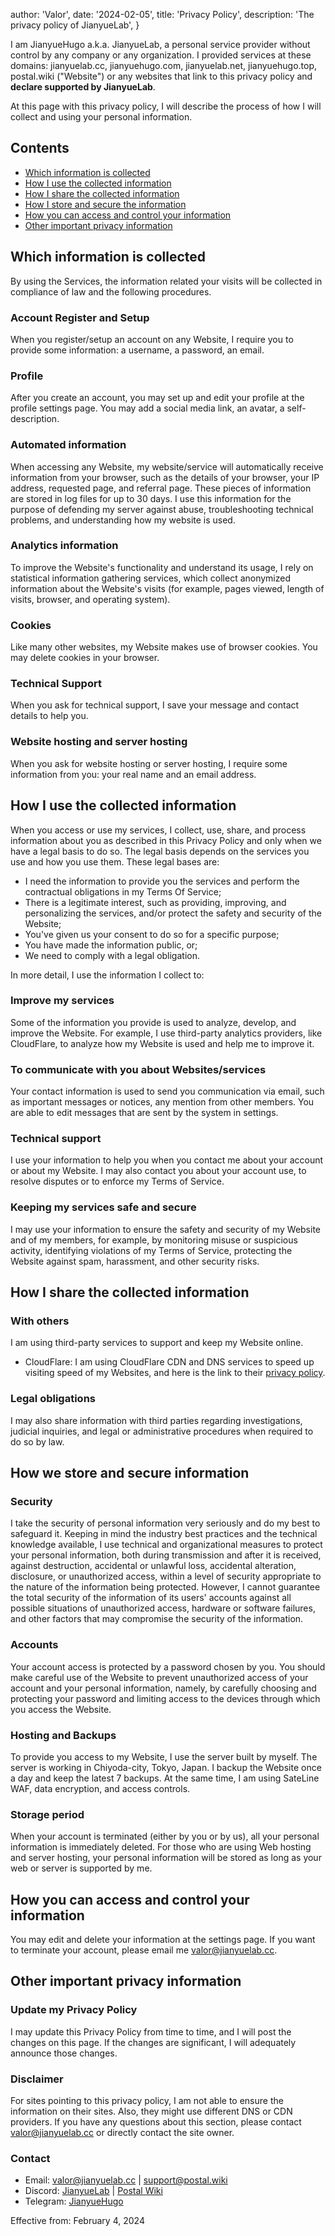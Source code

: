 
  author: 'Valor',
  date: '2024-02-05',
  title: 'Privacy Policy',
  description:
    'The privacy policy of JianyueLab',
}


I am JianyueHugo a.k.a. JianyueLab, a personal service provider without control by any company or any organization. I provided services at these domains: jianyuelab.cc, jianyuehugo.com, jianyuelab.net, jianyuehugo.top, postal.wiki ("Website") or any websites that link to this privacy policy and **declare supported by JianyueLab**.

At this page with this privacy policy, I will describe the process of how I will collect and using your personal information.

## Contents

- [Which information is collected](#collect)
- [How I use the collected information](#use)
- [How I share the collected information](#share)
- [How I store and secure the information](#store)
- [How you can access and control your information](#access)
- [Other important privacy information](#other)

## Which information is collected <span id="collect"></span>

By using the Services, the information related your visits will be collected in compliance of law and the following procedures.

### Account Register and Setup

When you register/setup an account on any Website, I require you to provide some information: a username, a password, an email.

### Profile

After you create an account, you may set up and edit your profile at the profile settings page. You may add a social media link, an avatar, a self-description.

### Automated information

When accessing any Website, my website/service will automatically receive information from your browser, such as the details of your browser, your IP address, requested page, and referral page. These pieces of information are stored in log files for up to 30 days. I use this information for the purpose of defending my server against abuse, troubleshooting technical problems, and understanding how my website is used.

### Analytics information

To improve the Website's functionality and understand its usage, I rely on statistical information gathering services, which collect anonymized information about the Website's visits (for example, pages viewed, length of visits, browser, and operating system).

### Cookies

Like many other websites, my Website makes use of browser cookies. You may delete cookies in your browser.

### Technical Support

When you ask for technical support, I save your message and contact details to help you.

### Website hosting and server hosting

When you ask for website hosting or server hosting, I require some information from you: your real name and an email address.

## How I use the collected information <span id="use"></span>

When you access or use my services, I collect, use, share, and process information about you as described in this Privacy Policy and only when we have a legal basis to do so. The legal basis depends on the services you use and how you use them. These legal bases are:

- I need the information to provide you the services and perform the contractual obligations in my Terms Of Service;
- There is a legitimate interest, such as providing, improving, and personalizing the services, and/or protect the safety and security of the Website;
- You've given us your consent to do so for a specific purpose;
- You have made the information public, or;
- We need to comply with a legal obligation.

In more detail, I use the information I collect to:

### Improve my services

Some of the information you provide is used to analyze, develop, and improve the Website. For example, I use third-party analytics providers, like CloudFlare, to analyze how my Website is used and help me to improve it.

### To communicate with you about Websites/services

Your contact information is used to send you communication via email, such as important messages or notices, any mention from other members. You are able to edit messages that are sent by the system in settings.

### Technical support

I use your information to help you when you contact me about your account or about my Website. I may also contact you about your account use, to resolve disputes or to enforce my Terms of Service.

### Keeping my services safe and secure

I may use your information to ensure the safety and security of my Website and of my members, for example, by monitoring misuse or suspicious activity, identifying violations of my Terms of Service, protecting the Website against spam, harassment, and other security risks.

## How I share the collected information <span id="share"></span>

### With others

I am using third-party services to support and keep my Website online.

- CloudFlare: I am using CloudFlare CDN and DNS services to speed up visiting speed of my Websites, and here is the link to their [privacy policy](https://www.cloudflare.com/privacypolicy).

### Legal obligations

I may also share information with third parties regarding investigations, judicial inquiries, and legal or administrative procedures when required to do so by law.

## How we store and secure information <span id="store"></span>

### Security

I take the security of personal information very seriously and do my best to safeguard it. Keeping in mind the industry best practices and the technical knowledge available, I use technical and organizational measures to protect your personal information, both during transmission and after it is received, against destruction, accidental or unlawful loss, accidental alteration, disclosure, or unauthorized access, within a level of security appropriate to the nature of the information being protected. However, I cannot guarantee the total security of the information of its users' accounts against all possible situations of unauthorized access, hardware or software failures, and other factors that may compromise the security of the information.

### Accounts

Your account access is protected by a password chosen by you. You should make careful use of the Website to prevent unauthorized access of your account and your personal information, namely, by carefully choosing and protecting your password and limiting access to the devices through which you access the Website.

### Hosting and Backups

To provide you access to my Website, I use the server built by myself. The server is working in Chiyoda-city, Tokyo, Japan. I backup the Website once a day and keep the latest 7 backups. At the same time, I am using SateLine WAF, data encryption, and access controls.

### Storage period

When your account is terminated (either by you or by us), all your personal information is immediately deleted. For those who are using Web hosting and server hosting, your personal information will be stored as long as your web or server is supported by me.

## How you can access and control your information <span id="access"></span>

You may edit and delete your information at the settings page. If you want to terminate your account, please email me [valor@jianyuelab.cc](mailto:valor@jianyuelab.cc).

## Other important privacy information <span id="other"></span>

### Update my Privacy Policy

I may update this Privacy Policy from time to time, and I will post the changes on this page. If the changes are significant, I will adequately announce those changes.

### Disclaimer

For sites pointing to this privacy policy, I am not able to ensure the information on their sites. Also, they might use different DNS or CDN providers. If you have any questions about this section, please contact [valor@jianyuelab.cc](mailto:valor@jianyuelab.cc) or directly contact the site owner.

### Contact

- Email: [valor@jianyuelab.cc](mailto:valor@jianyuelab.cc) | [support@postal.wiki](mailto:support@postal.wiki)
- Discord: [JianyueLab](https://discord.gg/9KUcSgrE) | [Postal Wiki](https://discord.gg/32cCWss3My)
- Telegram: [JianyueHugo](https://t.me/JianyueHugo)

Effective from: February 4, 2024
